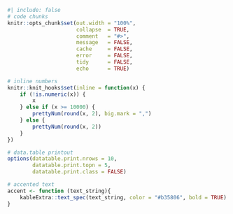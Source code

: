 ```r
#| include: false
# code chunks
knitr::opts_chunk$set(out.width = "100%",
                      collapse  = TRUE, 
                      comment   = "#>",
                      message   = FALSE, 
                      cache     = FALSE, 
                      error     = FALSE,
                      tidy      = FALSE, 
                      echo      = TRUE)

# inline numbers
knitr::knit_hooks$set(inline = function(x) {
    if (!is.numeric(x)) {
        x
    } else if (x >= 10000) {
        prettyNum(round(x, 2), big.mark = ",")
    } else {
        prettyNum(round(x, 2))
    }
})

# data.table printout
options(datatable.print.nrows = 10,
        datatable.print.topn = 5,
        datatable.print.class = FALSE)

# accented text
accent <- function (text_string){
    kableExtra::text_spec(text_string, color = "#b35806", bold = TRUE)
}
```
